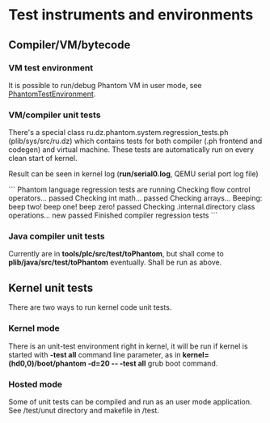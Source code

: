 = Test instruments and environments =

== Compiler/VM/bytecode ==
=== VM test environment ===

It is possible to run/debug Phantom VM in user mode, see [[PhantomTestEnvironment]].

=== VM/compiler unit tests ===

There's a special class ru.dz.phantom.system.regression_tests.ph (plib/sys/src/ru.dz) which contains tests for both compiler (.ph frontend and codegen) and virtual machine. These tests are automatically run on every clean start of kernel.

Result can be seen in kernel log ('''run/serial0.log''', QEMU serial port log file)

```
Phantom language regression tests are running
Checking flow control operators... passed
Checking int math... passed
Checking arrays... Beeping: beep two! beep one! beep zero! passed
Checking .internal.directory class operations... new passed
Finished compiler regression tests
```

=== Java compiler unit tests ===

Currently are in '''tools/plc/src/test/toPhantom''', but shall come to '''plib/java/src/test/toPhantom''' eventually. Shall be run as above.

== Kernel unit tests ==

There are two ways to run kernel code unit tests. 

=== Kernel mode ===

There is an unit-test environment right in kernel, it will be run if kernel is started with '''-test all''' command line parameter, as in '''kernel=(hd0,0)/boot/phantom -d=20 -- -test all''' grub boot command.

=== Hosted mode ===

Some of unit tests can be compiled and run as an user mode application. See /test/unut directory and makefile in /test.




